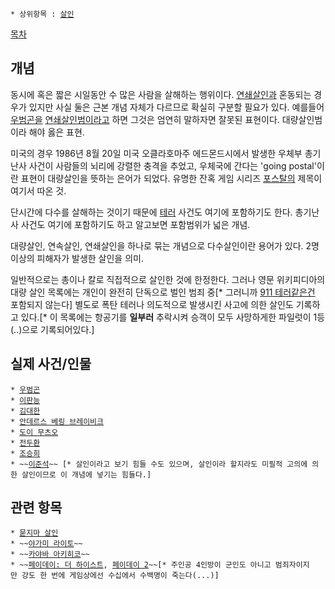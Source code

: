 * 상위항목 : [[살인]]

[[목차]]
== 개념 ==
{{{+1 Mass Murder}}}

동시에 혹은 짧은 시일동안 수 많은 사람을 살해하는 행위이다. [[연쇄살인]]과 혼동되는 경우가 있지만 사실 둘은 근본 개념 자체가 다르므로 확실히 구분할 필요가 있다. 예를들어 [[우범곤]]을 [[연쇄살인범]]이라고 하면 그것은 엄연히 말하자면 잘못된 표현이다. 대량살인범이라 해야 옳은 표현.

미국의 경우 1986년 8월 20일 미국 오클라호마주 에드몬드시에서 발생한 우체부 총기 난사 사건이 사람들의 뇌리에 강렬한 충격을 추었고, 우체국에 간다는 'going postal'이란 표현이 대량살인을 뜻하는 은어가 되었다. 유명한 잔혹 게임 시리즈 [[포스탈]]의 제목이 여기서 따온 것. 

단시간에 다수를 살해하는 것이기 때문에 [[테러]] 사건도 여기에 포함하기도 한다. 총기난사 사건도 여기에 포함하기도 하고 알고보면 포함범위가 넓은 개념.

대량살인, 연속살인, 연쇄살인을 하나로 묶는 개념으로 다수살인이란 용어가 있다. 2명 이상의 피해자가 발생한 살인을 의미.

일반적으로는 총이나 칼로 직접적으로 살인한 것에 한정한다. 그러나 영문 위키피디아의 대량 살인 목록에는 개인이 완전히 단독으로 벌인 범죄 중[* 그러니까 [[911 테러]]같은건 포함되지 않는다] 별도로 폭탄 테러나 의도적으로 발생시킨 사고에 의한 살인도 기록하고 있다.[* 이 목록에는 항공기를 '''일부러''' 추락시켜 승객이 모두 사망하게한 파일럿이 1등(..)으로 기록되어있다.]
== 실제 사건/인물 ==
 * [[우범곤]]
 * [[이판능]]
 * [[대구 지하철 참사|김대한]]
 * [[노르웨이 연쇄테러|안데르스 베링 브레이비크]]
 * [[츠야마 살인사건|도이 무츠오]]
 * [[전두환]]
 * [[조승희]]
 * ~~[[이준석#s-2|이준석]]~~ [* 살인이라고 보기 힘들 수도 있으며, 살인이라 할지라도 미필적 고의에 의한 살인이므로 이 개념에 넣기는 힘들다.]
== 관련 항목 ==
 * [[묻지마 살인]]
 * ~~[[야가미 라이토]]~~
 * ~~[[카야바 아키히코]]~~
 * ~~[[페이데이: 더 하이스트]], [[페이데이 2]]~~[* 주인공 4인방이 군인도 아니고 범죄자이지만 강도 한 번에 게임상에선 수십에서 수백명이 죽는다(...)]
